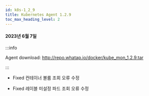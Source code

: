 ```yaml
---
id: k8s-1_2_9
title: Kubernetes Agent 1.2.9
toc_max_heading_level: 2
---
```


#### 2023년 6월 7일

:::info

Agent download: http://repo.whatap.io/docker/kube_mon_1.2.9.tar

:::

-   <Status>Fixed</Status> 컨테이너 볼륨 조회 오류 수정

-   <Status>Fixed</Status> 레이블 미설정 파드 조회 오류 수정
